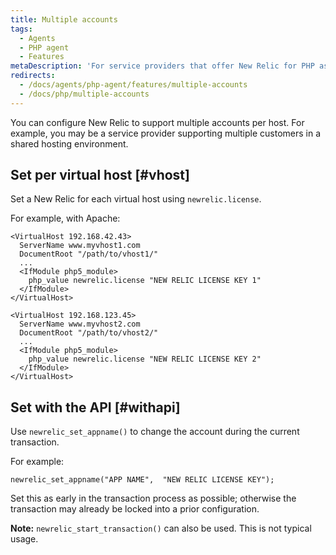 ```yaml
---
title: Multiple accounts
tags:
  - Agents
  - PHP agent
  - Features
metaDescription: 'For service providers that offer New Relic for PHP as a service for multiple clients on a single system, or for individual users who have multiple accounts.'
redirects:
  - /docs/agents/php-agent/features/multiple-accounts
  - /docs/php/multiple-accounts
---
```


You can configure New Relic to support multiple accounts per host. For example, you may be a service provider supporting multiple customers in a shared hosting environment.

## Set per virtual host [#vhost]

Set a New Relic <LicenseKey/> for each virtual host using `newrelic.license`.

For example, with Apache:

```
<VirtualHost 192.168.42.43>
  ServerName www.myvhost1.com
  DocumentRoot "/path/to/vhost1/"
  ...
  <IfModule php5_module>
    php_value newrelic.license "NEW RELIC LICENSE KEY 1"
  </IfModule>
</VirtualHost>

<VirtualHost 192.168.123.45>
  ServerName www.myvhost2.com
  DocumentRoot "/path/to/vhost2/"
  ...
  <IfModule php5_module>
    php_value newrelic.license "NEW RELIC LICENSE KEY 2"
  </IfModule>
</VirtualHost>
```

## Set with the API [#withapi]

Use `newrelic_set_appname()` to change the account during the current transaction.

For example:

```
newrelic_set_appname("APP NAME",  "NEW RELIC LICENSE KEY");
```

Set this as early in the transaction process as possible; otherwise the transaction may already be locked into a prior configuration.

**Note:** `newrelic_start_transaction()` can also be used. This is not typical usage.
